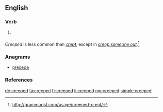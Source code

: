 ==English==

===Verb===
{{head|en|verb form}}

# {{en-past of|creep}}

===={{usage}}====

''Creeped'' is less common than ''[[crept]]'', except in ''[[creep someone out]]''.<ref>http://grammarist.com/usage/creeped-crept/</ref>

===Anagrams===
* [[precede#English|precede]]

===References===
<references/>

[[de:creeped]]
[[fa:creeped]]
[[fr:creeped]]
[[li:creeped]]
[[mg:creeped]]
[[simple:creeped]]